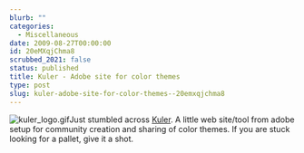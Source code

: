 ```yaml
---
blurb: ""
categories:
  - Miscellaneous
date: 2009-08-27T00:00:00
id: 20eMXqjChma8
scrubbed_2021: false
status: published
title: Kuler - Adobe site for color themes
type: post
slug: kuler-adobe-site-for-color-themes--20emxqjchma8
---
```


![kuler\_logo.gif](http://www.alanwsmith.com/blog/wp-content/uploads/2009/08/kuler_logo.gif)Just
stumbled across [Kuler](http://kuler.adobe.com/). A little web
site/tool from adobe setup for community creation and sharing of
color themes. If you are stuck looking for a pallet, give it a
shot.